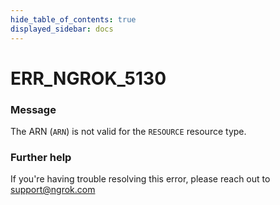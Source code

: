 ```yaml
---
hide_table_of_contents: true
displayed_sidebar: docs
---
```



# ERR_NGROK_5130

### Message

The ARN (`ARN`) is not valid for the `RESOURCE` resource type.

<ErrorDetails error="err_ngrok_5130" />

### Further help

If you're having trouble resolving this error, please reach out to [support@ngrok.com](mailto:support@ngrok.com?subject=Help%20with%20ERR_NGROK_5130)
